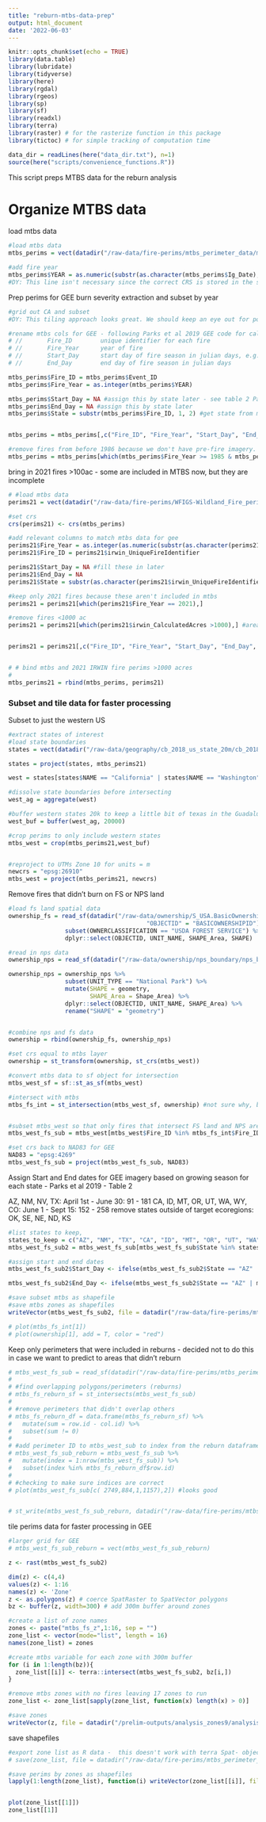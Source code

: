 ```yaml
---
title: "reburn-mtbs-data-prep"
output: html_document
date: '2022-06-03'
---
```


```r
knitr::opts_chunk$set(echo = TRUE)
library(data.table)
library(lubridate)
library(tidyverse)
library(here)
library(rgdal)
library(rgeos)
library(sp)
library(sf)
library(readxl)
library(terra)
library(raster) # for the rasterize function in this package
library(tictoc) # for simple tracking of computation time

data_dir = readLines(here("data_dir.txt"), n=1)
source(here("scripts/convenience_functions.R"))

```

This script preps MTBS data for the reburn analysis

# Organize MTBS data

load mtbs data

```r
#load mtbs data
mtbs_perims = vect(datadir("/raw-data/fire-perims/mtbs_perimeter_data/mtbs_perims_DD.shp")) #Mercator (EPSG: 4269)

#add fire year
mtbs_perims$YEAR = as.numeric(substr(as.character(mtbs_perims$Ig_Date), 1,4)) 
#DY: This line isn't necessary since the correct CRS is stored in the shapefile: crs(mtbs_perims) = 'epsg:4269'
```


Prep perims for GEE burn severity extraction and subset by year
```r
#grid out CA and subset
#DY: This tiling approach looks great. We should keep an eye out for possible cases where edge effects might be an issue, and if they exist, add a buffer to the grid.

#rename mtbs cols for GEE - following Parks et al 2019 GEE code for calculating CBI
# //       Fire_ID        unique identifier for each fire
# //       Fire_Year      year of fire
# //       Start_Day      start day of fire season in julian days, e.g. June 15 = 166
# //       End_Day        end day of fire season in julian days

mtbs_perims$Fire_ID = mtbs_perims$Event_ID
mtbs_perims$Fire_Year = as.integer(mtbs_perims$YEAR)

mtbs_perims$Start_Day = NA #assign this by state later - see table 2 Parks et al 2019
mtbs_perims$End_Day = NA #assign this by state later
mtbs_perims$State = substr(mtbs_perims$Fire_ID, 1, 2) #get state from mtbs perim code


mtbs_perims = mtbs_perims[,c("Fire_ID", "Fire_Year", "Start_Day", "End_Day", "State")]

#remove fires from before 1986 because we don't have pre-fire imagery. Remove 2021 fire preims because they are not complete, we'll add these in the next step
mtbs_perims = mtbs_perims[which(mtbs_perims$Fire_Year >= 1985 & mtbs_perims$Fire_Year < 2021),]


```


bring in 2021 fires >100ac - some are included in MTBS now, but they are incomplete
```r
# #load mtbs data
perims21 = vect(datadir("/raw-data/fire-perims/WFIGS-Wildland_Fire_perims_full_history_7_18_22.gdb")) # (EPSG: 4326)

#set crs
crs(perims21) <- crs(mtbs_perims)

#add relevant columns to match mtbs data for gee
perims21$Fire_Year = as.integer(as.numeric(substr(as.character(perims21$irwin_UniqueFireIdentifier), 1,4)))
perims21$Fire_ID = perims21$irwin_UniqueFireIdentifier

perims21$Start_Day = NA #fill these in later
perims21$End_Day = NA 
perims21$State = substr(as.character(perims21$irwin_UniqueFireIdentifier), 6,7)

#keep only 2021 fires because these aren't included in mtbs
perims21 = perims21[which(perims21$Fire_Year == 2021),]

#remove fires <1000 ac
perims21 = perims21[which(perims21$irwin_CalculatedAcres >1000),] #area reported in in acres


perims21 = perims21[,c("Fire_ID", "Fire_Year", "Start_Day", "End_Day", "State")]


# # bind mtbs and 2021 IRWIN fire perims >1000 acres
#
mtbs_perims21 = rbind(mtbs_perims, perims21)

```


### Subset and tile data for faster processing 

Subset to just the western US
```r

#extract states of interest
#load state boundaries
states = vect(datadir("/raw-data/geography/cb_2018_us_state_20m/cb_2018_us_state_20m.shp")) 

states = project(states, mtbs_perims21)

west = states[states$NAME == "California" | states$NAME == "Washington" | states$NAME == "Oregon" | states$NAME == "Idaho" | states$NAME == "Colorado" | states$NAME == "Montana" | states$NAME == "Wyoming" | states$NAME == "Utah" | states$NAME == "Nevada" | states$NAME == "Arizona" | states$NAME == "New Mexico",]

#dissolve state boundaries before intersecting 
west_ag = aggregate(west)

#buffer western states 20k to keep a little bit of texas in the Guadalupe NP
west_buf = buffer(west_ag, 20000)

#crop perims to only include western states
mtbs_west = crop(mtbs_perims21,west_buf)


#reproject to UTMs Zone 10 for units = m
newcrs = "epsg:26910"
mtbs_west = project(mtbs_perims21, newcrs)
```


Remove fires that didn't burn on FS or NPS land
```r
#load fs land spatial data
ownership_fs = read_sf(datadir("/raw-data/ownership/S_USA.BasicOwnership.gdb"), "BasicOwnership") %>% rename("UNIT_NAME" = "FORESTNAME",
                                       "OBJECTID" = "BASICOWNERSHIPID") %>%
                subset(OWNERCLASSIFICATION == "USDA FOREST SERVICE") %>%
                dplyr::select(OBJECTID, UNIT_NAME, SHAPE_Area, SHAPE)

#read in nps data
ownership_nps = read_sf(datadir("/raw-data/ownership/nps_boundary/nps_boundary.shp"))

ownership_nps = ownership_nps %>%
                subset(UNIT_TYPE == "National Park") %>%
                mutate(SHAPE = geometry,
                       SHAPE_Area = Shape_Area) %>%
                dplyr::select(OBJECTID, UNIT_NAME, SHAPE_Area) %>%
                rename("SHAPE" = "geometry")


#combine nps and fs data
ownership = rbind(ownership_fs, ownership_nps)

#set crs equal to mtbs layer
ownership = st_transform(ownership, st_crs(mtbs_west))  

#convert mtbs data to sf object for intersection
mtbs_west_sf = sf::st_as_sf(mtbs_west) 

#intersect with mtbs 
mtbs_fs_int = st_intersection(mtbs_west_sf, ownership) #not sure why, but this only runs when crs = "epsg:26910" - UTMs


#subset mtbs_west so that only fires that intersect FS land and NPS are included in severity analysis
mtbs_west_fs_sub = mtbs_west[mtbs_west$Fire_ID %in% mtbs_fs_int$Fire_ID]

#set crs back to NAD83 for GEE
NAD83 = "epsg:4269"
mtbs_west_fs_sub = project(mtbs_west_fs_sub, NAD83)
```

Assign Start and End dates for GEE imagery based on growing season for each state - Parks et al 2019 - Table 2

AZ, NM, NV, TX: April 1st - June 30: 91 - 181
CA, ID, MT, OR, UT, WA, WY, CO: June 1 - Sept 15: 152 - 258
remove states outside of target ecoregions:  OK, SE, NE, ND, KS

```r

#list states to keep, 
states_to_keep = c("AZ", "NM", "TX", "CA", "ID", "MT", "OR", "UT", "WA", "WY", "CO", "NV")
mtbs_west_fs_sub2 = mtbs_west_fs_sub[mtbs_west_fs_sub$State %in% states_to_keep]

#assign start and end dates
mtbs_west_fs_sub2$Start_Day <- ifelse(mtbs_west_fs_sub2$State == "AZ" | mtbs_west_fs_sub2$State == "NM" | mtbs_west_fs_sub2$State == "NV" | mtbs_west_fs_sub2$State == "TX", 91, 152)

mtbs_west_fs_sub2$End_Day <- ifelse(mtbs_west_fs_sub2$State == "AZ" | mtbs_west_fs_sub2$State == "NM" | mtbs_west_fs_sub2$State == "NV" | mtbs_west_fs_sub2$State == "TX", 181, 258)
```


```r
#save subset mtbs as shapefile
#save mtbs zones as shapefiles
writeVector(mtbs_west_fs_sub2, file = datadir("/raw-data/fire-perims/mtbs_perimeter_data/mtbs_west_fs_nps_sub.shp"), overwrite = TRUE)

# plot(mtbs_fs_int[1])
# plot(ownership[1], add = T, color = "red")
```

Keep only perimeters that were included in reburns - decided not to do this in case we want to predict to areas that didn't reburn
```r
# mtbs_west_fs_sub = read_sf(datadir("/raw-data/fire-perims/mtbs_perimeter_data/mtbs_west_fs_nps_sub.shp"))
# 
# #find overlapping polygons/perimeters (reburns)
# mtbs_fs_reburn_sf = st_intersects(mtbs_west_fs_sub) 
# 
# #remove perimeters that didn't overlap others
# mtbs_fs_reburn_df = data.frame(mtbs_fs_reburn_sf) %>% 
#   mutate(sum = row.id - col.id) %>%
#   subset(sum != 0)
# 
# #add perimeter ID to mtbs_west_sub to index from the reburn dataframe
# mtbs_west_fs_sub_reburn = mtbs_west_fs_sub %>%
#   mutate(index = 1:nrow(mtbs_west_fs_sub)) %>%
#   subset(index %in% mtbs_fs_reburn_df$row.id)
# 
# #checking to make sure indices are correct
# plot(mtbs_west_fs_sub[c( 2749,884,1,1157),2]) #looks good


# st_write(mtbs_west_fs_sub_reburn, datadir("/raw-data/fire-perims/mtbs_perimeter_data/mtbs_west_fs_sub_reburn.shp"), append = TRUE)
```


tile perims data for faster processing in GEE
```r
#larger grid for GEE
# mtbs_west_fs_sub_reburn = vect(mtbs_west_fs_sub_reburn)

z <- rast(mtbs_west_fs_sub2)

dim(z) <- c(4,4)
values(z) <- 1:16
names(z) <- 'Zone'
z <- as.polygons(z) # coerce SpatRaster to SpatVector polygons
bz <- buffer(z, width=300) # add 300m buffer around zones

#create a list of zone names
zones <- paste("mtbs_fs_z",1:16, sep = "")
zone_list <- vector(mode="list", length = 16)
names(zone_list) = zones

#create mtbs variable for each zone with 300m buffer
for (i in 1:length(bz)){
  zone_list[[i]] <- terra::intersect(mtbs_west_fs_sub2, bz[i,])
}

#remove mtbs zones with no fires leaving 17 zones to run
zone_list <- zone_list[sapply(zone_list, function(x) length(x) > 0)]

#save zones
writeVector(z, file = datadir("/prelim-outputs/analysis_zones9/analysis_zones16.gpkg"), overwrite = TRUE)
```

save shapefiles
```r
#export zone list as R data -  this doesn't work with terra Spat- objects (https://github.com/rspatial/terra/issues/549)
# save(zone_list, file = datadir("/raw-data/fire-perims/mtbs_perimeter_data/mtbs_ca_zones/mtbs_ca_zones.RData"))

#save perims by zones as shapefiles
lapply(1:length(zone_list), function(i) writeVector(zone_list[[i]], file = datadir(paste0("/raw-data/fire-perims/mtbs_perimeter_data/mtbs_fs_zones/", names(zone_list[i]), ".shp"))))


plot(zone_list[[1]])
zone_list[[1]]
```







